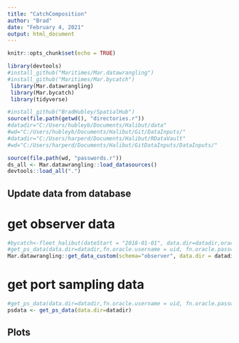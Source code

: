 ```yaml
---
title: "CatchComposition"
author: "Brad"
date: "February 4, 2021"
output: html_document
---
```


```r
knitr::opts_chunk$set(echo = TRUE)

library(devtools)
#install_github("Maritimes/Mar.datawrangling")
#install_github("Maritimes/Mar.bycatch")
 library(Mar.datawrangling)
 library(Mar.bycatch)
 library(tidyverse)

#install_github("BradHubley/SpatialHub")
source(file.path(getwd(), "directories.r"))
#datadir="C:/Users/hubleyb/Documents/Halibut/data"
#wd="C:/Users/hubleyb/Documents/Halibut/Git/DataInputs/"
#datadir="C:/Users/harperd/Documents/Halibut/RDataVault"
#wd="C:/Users/harperd/Documents/Halibut/GitDataInputs/DataInputs/"

source(file.path(wd, "passwords.r")) 
ds_all <- Mar.datawrangling::load_datasources()
devtools::load_all(".")

```

## Update data from database 

# get observer data
```r

#bycatch<-fleet_halibut(dateStart = "2018-01-01", data.dir=datadir,oracle.username=uid,oracle.password=pwd,usepkg='roracle',oracle.dsn='ptran', useLocal=F)
#get_ps_data(data.dir=datadir,fn.oracle.username = uid, fn.oracle.password = pwd, fn.oracle.dsn = 'ptran',usepkg='roracle',force.extract=T)
Mar.datawrangling::get_data_custom(schema="observer", data.dir = datadir, tables = c("ISFISHLENGTHS","ISSAMPLES"), usepkg = "roracle",fn.oracle.dsn= "PTRAN", fn.oracle.username=uid, fn.oracle.password =pwd)

```

# get port sampling data

```r
#get_ps_data(data.dir=datadir,fn.oracle.username = uid, fn.oracle.password = pwd, fn.oracle.dsn = 'ptran',usepkg='roracle',force.extract=T)
psdata <- get_ps_data(data.dir=datadir)

```




##  Plots



```r

```



